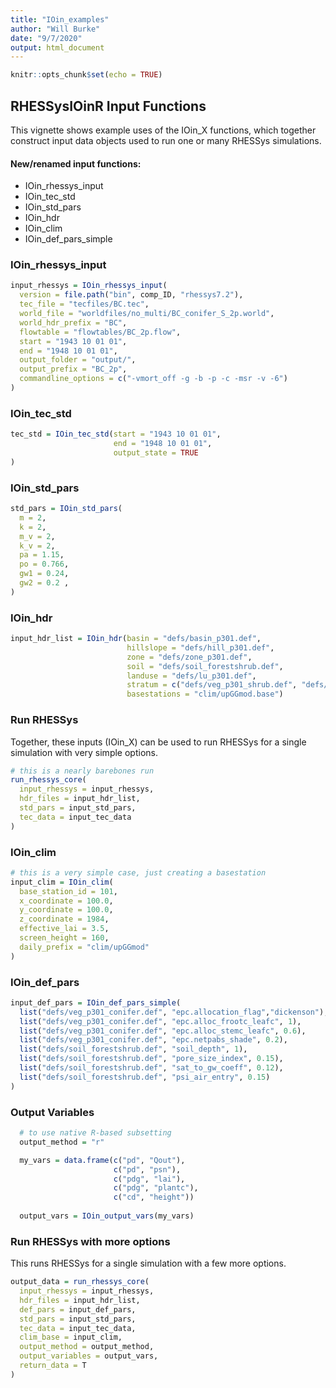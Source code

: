 ```yaml
---
title: "IOin_examples"
author: "Will Burke"
date: "9/7/2020"
output: html_document
---
```


```r
knitr::opts_chunk$set(echo = TRUE)
```

## RHESSysIOinR Input Functions

This vignette shows example uses of the IOin\_X functions, which together construct input data objects used to run one or many RHESSys simulations.

#### New/renamed input functions:

-   IOin\_rhessys\_input
-   IOin\_tec\_std
-   IOin\_std\_pars
-   IOin\_hdr
-   IOin\_clim
-   IOin\_def\_pars\_simple

### IOin\_rhessys\_input

```r

input_rhessys = IOin_rhessys_input(
  version = file.path("bin", comp_ID, "rhessys7.2"),
  tec_file = "tecfiles/BC.tec",
  world_file = "worldfiles/no_multi/BC_conifer_S_2p.world",
  world_hdr_prefix = "BC",
  flowtable = "flowtables/BC_2p.flow",
  start = "1943 10 01 01",
  end = "1948 10 01 01",
  output_folder = "output/",
  output_prefix = "BC_2p",
  commandline_options = c("-vmort_off -g -b -p -c -msr -v -6")
)

```

### IOin\_tec\_std

```r

tec_std = IOin_tec_std(start = "1943 10 01 01",
                       end = "1948 10 01 01",
                       output_state = TRUE
)

```

### IOin\_std\_pars

```r

std_pars = IOin_std_pars(
  m = 2,
  k = 2,
  m_v = 2,
  k_v = 2,
  pa = 1.15,
  po = 0.766,
  gw1 = 0.24,
  gw2 = 0.2 , 
)

```

### IOin\_hdr

```r

input_hdr_list = IOin_hdr(basin = "defs/basin_p301.def",
                          hillslope = "defs/hill_p301.def",
                          zone = "defs/zone_p301.def",
                          soil = "defs/soil_forestshrub.def",
                          landuse = "defs/lu_p301.def",
                          stratum = c("defs/veg_p301_shrub.def", "defs/veg_p301_conifer.def"),
                          basestations = "clim/upGGmod.base")

```

### Run RHESSys

Together, these inputs (IOin\_X) can be used to run RHESSys for a single simulation with very simple options.

```r

# this is a nearly barebones run
run_rhessys_core(
  input_rhessys = input_rhessys,
  hdr_files = input_hdr_list,
  std_pars = input_std_pars,
  tec_data = input_tec_data
)

```

### IOin\_clim

```r

# this is a very simple case, just creating a basestation
input_clim = IOin_clim(
  base_station_id = 101,
  x_coordinate = 100.0,
  y_coordinate = 100.0,
  z_coordinate = 1984,
  effective_lai = 3.5,
  screen_height = 160,
  daily_prefix = "clim/upGGmod"
)

```

### IOin\_def\_pars

```r

input_def_pars = IOin_def_pars_simple(
  list("defs/veg_p301_conifer.def", "epc.allocation_flag","dickenson"),
  list("defs/veg_p301_conifer.def", "epc.alloc_frootc_leafc", 1),
  list("defs/veg_p301_conifer.def", "epc.alloc_stemc_leafc", 0.6),
  list("defs/veg_p301_conifer.def", "epc.netpabs_shade", 0.2),
  list("defs/soil_forestshrub.def", "soil_depth", 1),
  list("defs/soil_forestshrub.def", "pore_size_index", 0.15),
  list("defs/soil_forestshrub.def", "sat_to_gw_coeff", 0.12),
  list("defs/soil_forestshrub.def", "psi_air_entry", 0.15)
)

```

### Output Variables

```r

  # to use native R-based subsetting
  output_method = "r"

  my_vars = data.frame(c("pd", "Qout"),
                       c("pd", "psn"),
                       c("pdg", "lai"),
                       c("pdg", "plantc"),
                       c("cd", "height"))
  
  output_vars = IOin_output_vars(my_vars)

```

### Run RHESSys with more options

This runs RHESSys for a single simulation with a few more options.

```r

output_data = run_rhessys_core(
  input_rhessys = input_rhessys,
  hdr_files = input_hdr_list,
  def_pars = input_def_pars,
  std_pars = input_std_pars,
  tec_data = input_tec_data,
  clim_base = input_clim,
  output_method = output_method,
  output_variables = output_vars,
  return_data = T
)

```
